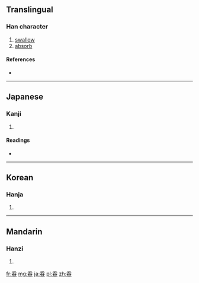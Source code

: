 {{also|吞}}
==Translingual==

===Han character===
{{Han char|rn=30|rad=口|as=04|sn=7|four=|canj=竹大口 (HKR)}}

# [[swallow]]
# [[absorb]]

====References====
* {{Han ref|kx=0181.191|hdz=10585.040|uh=5451|ud=21585}}

----

==Japanese==

===Kanji===
{{ja-kanji|grade=|rs=口04}}

# {{defn|lang=ja|sort=口04}}

====Readings====
* {{ja-readings|on=[[どん]] (don), [[とん]] (ton), [[てん]] (ten)|kun=[[のむ]] (nomu)}}

----

==Korean==

===Hanja===
{{ko-hanja|hangeul=탄|rv=tan|mr=t'an}}

# {{defn|lang=ko|sort=口04}}

----

==Mandarin==

===Hanzi===
{{cmn-hanzi|pin=[[ǒu]] ([[ou3]]), [[òu]] ([[ou4]]), [[tūn]] ([[tun1]])|wg=ou<sup>3</sup>, ou<sup>4</sup>, t'un<sup>1</sup>}}

# {{defn|lang=cmn|sort=口04}}

[[fr:呑]]
[[mg:呑]]
[[ja:呑]]
[[pl:呑]]
[[zh:呑]]